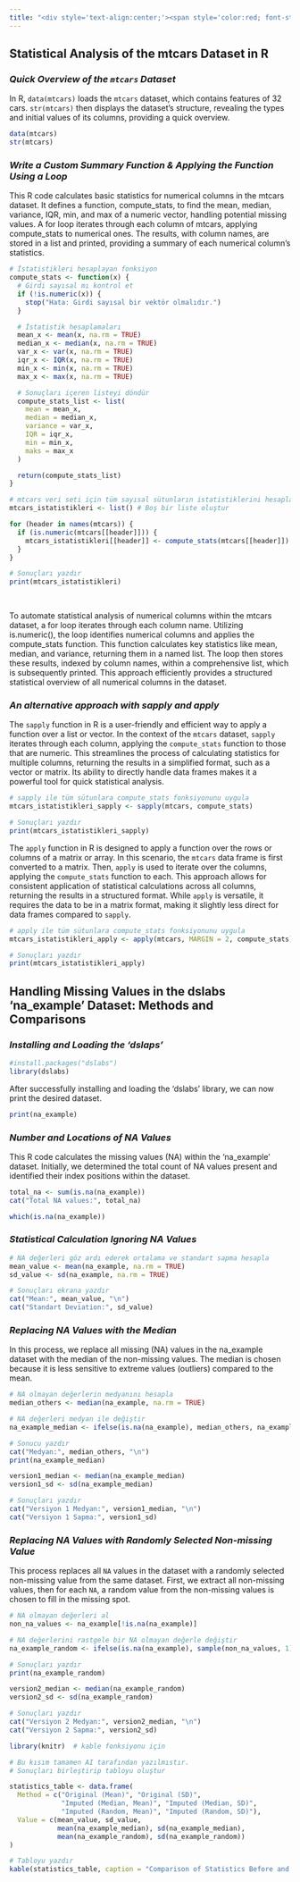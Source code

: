 ```yaml
---
title: "<div style='text-align:center;'><span style='color:red; font-style:italic;'>Statistical Analysis</span></div>"
---
```


## **Statistical Analysis of the mtcars Dataset in R**

### *Quick Overview of the `mtcars` Dataset*

In R, `data(mtcars)` loads the `mtcars` dataset, which contains features of 32 cars. `str(mtcars)` then displays the dataset's structure, revealing the types and initial values of its columns, providing a quick overview.

```r

data(mtcars)
str(mtcars)

```

### *Write a Custom Summary Function & Applying the Function Using a Loop*

This R code calculates basic statistics for numerical columns in the mtcars dataset. It defines a function, compute_stats, to find the mean, median, variance, IQR, min, and max of a numeric vector, handling potential missing values. A for loop iterates through each column of mtcars, applying compute_stats to numerical ones. The results, with column names, are stored in a list and printed, providing a summary of each numerical column's statistics.

```r

# İstatistikleri hesaplayan fonksiyon
compute_stats <- function(x) {
  # Girdi sayısal mı kontrol et
  if (!is.numeric(x)) {
    stop("Hata: Girdi sayısal bir vektör olmalıdır.")
  }

  # İstatistik hesaplamaları
  mean_x <- mean(x, na.rm = TRUE)
  median_x <- median(x, na.rm = TRUE)
  var_x <- var(x, na.rm = TRUE)
  iqr_x <- IQR(x, na.rm = TRUE)
  min_x <- min(x, na.rm = TRUE)
  max_x <- max(x, na.rm = TRUE)

  # Sonuçları içeren listeyi döndür
  compute_stats_list <- list(
    mean = mean_x,
    median = median_x,
    variance = var_x,
    IQR = iqr_x,
    min = min_x,
    maks = max_x
  )

  return(compute_stats_list)
}

# mtcars veri seti için tüm sayısal sütunların istatistiklerini hesapla
mtcars_istatistikleri <- list() # Boş bir liste oluştur

for (header in names(mtcars)) {
  if (is.numeric(mtcars[[header]])) {
    mtcars_istatistikleri[[header]] <- compute_stats(mtcars[[header]]) # Sonuçları listeye ekle
  }
}

# Sonuçları yazdır
print(mtcars_istatistikleri)
  
  
```

To automate statistical analysis of numerical columns within the mtcars dataset, a for loop iterates through each column name. Utilizing is.numeric(), the loop identifies numerical columns and applies the compute_stats function. This function calculates key statistics like mean, median, and variance, returning them in a named list. The loop then stores these results, indexed by column names, within a comprehensive list, which is subsequently printed. This approach efficiently provides a structured statistical overview of all numerical columns in the dataset.

### *An alternative approach with sapply and apply*

The `sapply` function in R is a user-friendly and efficient way to apply a function over a list or vector. In the context of the `mtcars` dataset, `sapply` iterates through each column, applying the `compute_stats` function to those that are numeric. This streamlines the process of calculating statistics for multiple columns, returning the results in a simplified format, such as a vector or matrix. Its ability to directly handle data frames makes it a powerful tool for quick statistical analysis.

```r

# sapply ile tüm sütunlara compute_stats fonksiyonunu uygula
mtcars_istatistikleri_sapply <- sapply(mtcars, compute_stats)

# Sonuçları yazdır
print(mtcars_istatistikleri_sapply)

```

The `apply` function in R is designed to apply a function over the rows or columns of a matrix or array. In this scenario, the `mtcars` data frame is first converted to a matrix. Then, `apply` is used to iterate over the columns, applying the `compute_stats` function to each. This approach allows for consistent application of statistical calculations across all columns, returning the results in a structured format. While `apply` is versatile, it requires the data to be in a matrix format, making it slightly less direct for data frames compared to `sapply`.

```r

# apply ile tüm sütunlara compute_stats fonksiyonunu uygula
mtcars_istatistikleri_apply <- apply(mtcars, MARGIN = 2, compute_stats)

# Sonuçları yazdır
print(mtcars_istatistikleri_apply)

```

## **Handling Missing Values in the dslabs 'na_example' Dataset: Methods and Comparisons**

### *Installing and Loading the 'dslaps'*

```r

#install.packages("dslabs")
library(dslabs)

```

After successfully installing and loading the 'dslabs' library, we can now print the desired dataset.

```r

print(na_example)

```

### *Number and Locations of NA Values*

This R code calculates the missing values (NA) within the 'na_example' dataset. Initially, we determined the total count of NA values present and identified their index positions within the dataset.

```r

total_na <- sum(is.na(na_example))
cat("Total NA values:", total_na)

```

```r

which(is.na(na_example))

```

### ***Statistical Calculation Ignoring NA Values***

```r

# NA değerleri göz ardı ederek ortalama ve standart sapma hesapla
mean_value <- mean(na_example, na.rm = TRUE)
sd_value <- sd(na_example, na.rm = TRUE)

# Sonuçları ekrana yazdır
cat("Mean:", mean_value, "\n")
cat("Standart Deviation:", sd_value)

```

### *Replacing NA Values with the Median*

In this process, we replace all missing (NA) values in the na_example dataset with the median of the non-missing values. The median is chosen because it is less sensitive to extreme values (outliers) compared to the mean.

```r

# NA olmayan değerlerin medyanını hesapla
median_others <- median(na_example, na.rm = TRUE)

# NA değerleri medyan ile değiştir
na_example_median <- ifelse(is.na(na_example), median_others, na_example)

# Sonucu yazdır
cat("Medyan:", median_others, "\n")
print(na_example_median)


```

```r

version1_median <- median(na_example_median)
version1_sd <- sd(na_example_median)

# Sonuçları yazdır
cat("Versiyon 1 Medyan:", version1_median, "\n")
cat("Versiyon 1 Sapma:", version1_sd)

```

### *Replacing NA Values with Randomly Selected Non-missing Value*

This process replaces all `NA` values in the dataset with a randomly selected non-missing value from the same dataset. First, we extract all non-missing values, then for each `NA`, a random value from the non-missing values is chosen to fill in the missing spot.

```r

# NA olmayan değerleri al
non_na_values <- na_example[!is.na(na_example)]

# NA değerlerini rastgele bir NA olmayan değerle değiştir
na_example_random <- ifelse(is.na(na_example), sample(non_na_values, 1), na_example)

# Sonuçları yazdır
print(na_example_random)

```

```r

version2_median <- median(na_example_random)
version2_sd <- sd(na_example_random)

# Sonuçları yazdır
cat("Versiyon 2 Medyan:", version2_median, "\n")
cat("Versiyon 2 Sapma:", version2_sd)

```

```r

library(knitr)  # kable fonksiyonu için

```


```r

# Bu kısım tamamen AI tarafından yazılmıstır.
# Sonuçları birleştirip tabloyu oluştur

statistics_table <- data.frame(
  Method = c("Original (Mean)", "Original (SD)", 
             "Imputed (Median, Mean)", "Imputed (Median, SD)", 
             "Imputed (Random, Mean)", "Imputed (Random, SD)"),
  Value = c(mean_value, sd_value,
            mean(na_example_median), sd(na_example_median),
            mean(na_example_random), sd(na_example_random))
)

# Tabloyu yazdır
kable(statistics_table, caption = "Comparison of Statistics Before and After Handling NA Values")

```




